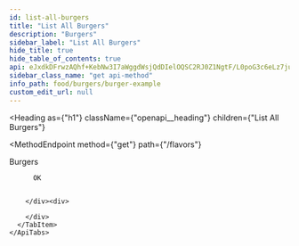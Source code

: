 ```yaml
---
id: list-all-burgers
title: "List All Burgers"
description: "Burgers"
sidebar_label: "List All Burgers"
hide_title: true
hide_table_of_contents: true
api: eJxdkDFrwzAQhf+KebNw3I7aWggdWsjQdDIelOQSC2RJ0Z1NgtF/L0poG3c6eLz7ju9mHIj3yUaxwUPjdUwnSgyFRByDZ2LoGc9NU8ayu3lHzgoDSR8O0DiRQCEa6aGxOjozhRvJ+mMo22LF0e+Nan0xQ3QEhYkS35FPdVM3UP8Ofd6K1UNYIyvEwDIYX9DeDIX8YVmqF+eqP40FacY+eCEvC1O5xrIsdJFVdMb6Ah+TK/27TYsfm06hDywlmuedYfpKLucSn0dKV+i2U5hMsmZXXNvu8UFv6y1y/gZr9ny8
sidebar_class_name: "get api-method"
info_path: food/burgers/burger-example
custom_edit_url: null
---
```



<Heading
  as={"h1"}
  className={"openapi__heading"}
  children={"List All Burgers"}
>
</Heading>

<MethodEndpoint
  method={"get"}
  path={"/flavors"}
>
  
</MethodEndpoint>



Burgers

<div>
  <div>
    <ApiTabs
      label={undefined}
      id={undefined}
    >
      <TabItem
        label={"200"}
        value={"200"}
      >
        <div>
          
          
          OK
          
          
        </div><div>
          
        </div>
      </TabItem>
    </ApiTabs>
  </div>
</div>
      